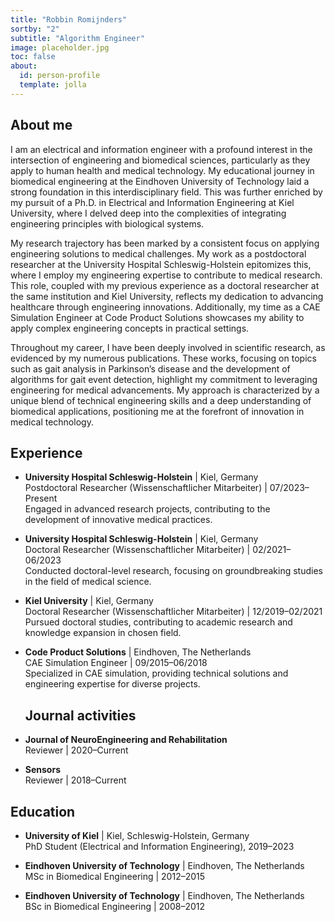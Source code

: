 ```yaml
---
title: "Robbin Romijnders"
sortby: "2"
subtitle: "Algorithm Engineer"
image: placeholder.jpg
toc: false
about:
  id: person-profile
  template: jolla
---
```



:::{#person-profile}
:::

## About me

I am an electrical and information engineer with a profound interest in the intersection of engineering and biomedical sciences, particularly as they apply to human health and medical technology. My educational journey in biomedical engineering at the Eindhoven University of Technology laid a strong foundation in this interdisciplinary field. This was further enriched by my pursuit of a Ph.D. in Electrical and Information Engineering at Kiel University, where I delved deep into the complexities of integrating engineering principles with biological systems.

My research trajectory has been marked by a consistent focus on applying engineering solutions to medical challenges. My work as a postdoctoral researcher at the University Hospital Schleswig-Holstein epitomizes this, where I employ my engineering expertise to contribute to medical research. This role, coupled with my previous experience as a doctoral researcher at the same institution and Kiel University, reflects my dedication to advancing healthcare through engineering innovations. Additionally, my time as a CAE Simulation Engineer at Code Product Solutions showcases my ability to apply complex engineering concepts in practical settings.

Throughout my career, I have been deeply involved in scientific research, as evidenced by my numerous publications. These works, focusing on topics such as gait analysis in Parkinson's disease and the development of algorithms for gait event detection, highlight my commitment to leveraging engineering for medical advancements. My approach is characterized by a unique blend of technical engineering skills and a deep understanding of biomedical applications, positioning me at the forefront of innovation in medical technology.

## Experience

- **University Hospital Schleswig-Holstein** | Kiel, Germany<br />
  Postdoctoral Researcher (Wissenschaftlicher Mitarbeiter) | 07/2023–Present<br />
  Engaged in advanced research projects, contributing to the development of innovative medical practices.

- **University Hospital Schleswig-Holstein** | Kiel, Germany<br />
  Doctoral Researcher (Wissenschaftlicher Mitarbeiter) | 02/2021–06/2023<br />
  Conducted doctoral-level research, focusing on groundbreaking studies in the field of medical science.

- **Kiel University** | Kiel, Germany<br />
  Doctoral Researcher (Wissenschaftlicher Mitarbeiter) | 12/2019–02/2021<br />
  Pursued doctoral studies, contributing to academic research and knowledge expansion in chosen field.

- **Code Product Solutions** | Eindhoven, The Netherlands<br />
  CAE Simulation Engineer | 09/2015–06/2018<br />
  Specialized in CAE simulation, providing technical solutions and engineering expertise for diverse projects.

  ## Journal activities


- **Journal of NeuroEngineering and Rehabilitation** <a href="https://jneuroengrehab.biomedcentral.com/" target="_blank" rel="noopener noreferrer"><i class="bi bi-box-arrow-up-right ms-1"></i></a><br />
  Reviewer | 2020–Current
- **Sensors** <a href="https://www.mdpi.com/journal/sensors" target="_blank" rel="noopener noreferrer"><i class="bi bi-box-arrow-up-right ms-1"></i></a><br />
  Reviewer | 2018–Current

## Education

- **University of Kiel** | Kiel, Schleswig-Holstein, Germany<br />
  PhD Student (Electrical and Information Engineering), 2019–2023

- **Eindhoven University of Technology** | Eindhoven, The Netherlands<br />
  MSc in Biomedical Engineering | 2012–2015

- **Eindhoven University of Technology** | Eindhoven, The Netherlands<br />
  BSc in Biomedical Engineering | 2008–2012